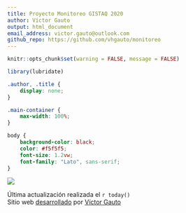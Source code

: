 ```yaml
---
title: Proyecto Monitoreo GISTAQ 2020
author: Víctor Gauto
output: html_document
email_address: victor.gauto@outlook.com
github_repo: https://github.com/vhgauto/monitoreo
---
```


<link rel="preconnect" href="https://fonts.googleapis.com">
<link rel="preconnect" href="https://fonts.gstatic.com" crossorigin>
<link href="https://fonts.googleapis.com/css2?family=Inter:wght@300&family=Lato&display=swap" rel="stylesheet">

```r
knitr::opts_chunk$set(warning = FALSE, message = FALSE) 
```

```r
library(lubridate)
```

```css
.author, .title {
    display: none;
}

.main-container {
    max-width: 100%;
}

body {
    background-color: black;
    color: #f5f5f5;
    font-size: 1.2vw;
    font-family: "Lato", sans-serif;
}

```

![](figuras/firma.png)

Última actualización realizada el `r today()`  
Sitio web [desarrollado](`r rmarkdown::metadata$github_repo`) por [Víctor Gauto](mailto:`r rmarkdown::metadata$email_address`)